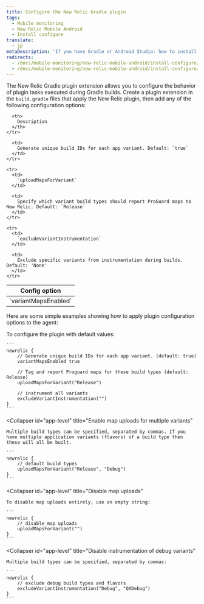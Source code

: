 ```yaml
---
title: Configure the New Relic Gradle plugin
tags:
  - Mobile monitoring
  - New Relic Mobile Android
  - Install configure
translate:
  - jp
metaDescription: 'If you have Gradle or Android Studio: how to install New Relic mobile monitoring.'
redirects:
  - /docs/mobile-monitoring/new-relic-mobile-android/install-configure/configure-agent-gradle-plugin-extension
  - /docs/mobile-monitoring/new-relic-mobile-android/install-configure/configure-new-relic-gradle-plugin-extension
---
```


The New Relic Gradle plugin extension allows you to configure the behavior of plugin tasks executed during Gradle builds. Create a plugin extension in the `build.gradle` files that apply the New Relic plugin, then add any of the following configuration options:

<table>
  <thead>
    <tr>
      <th style={{ width: "220px" }}>
        Config option
      </th>

      <th>
        Description
      </th>
    </tr>
  </thead>

  <tbody>
    <tr>
      <td>
        `variantMapsEnabled`
      </td>

      <td>
        Generate unique build IDs for each app variant. Default: `true`
      </td>
    </tr>

    <tr>
      <td>
        `uploadMapsForVariant`
      </td>

      <td>
        Specify which variant build types should report ProGuard maps to New Relic. Default: `Release`
      </td>
    </tr>

    <tr>
      <td>
        `excludeVariantInstrumentation`
      </td>

      <td>
        Exclude specific variants from instrumentation during builds. Default: 'None'
      </td>
    </tr>
  </tbody>
</table>

Here are some simple examples showing how to apply plugin configuration options to the agent:

<CollapserGroup>
  <Collapser
    id="app-level"
    title="App-level build.gradle example"
  >
    To configure the plugin with default values:

    ```
    newrelic {
        // Generate unique build IDs for each app variant. (default: true)
        variantMapsEnabled true

        // Tag and report Proguard maps for these build types (default: Release)
        uploadMapsForVariant("Release")

        // instrument all variants
        excludeVariantInstrumentation("")
    }
    ```
  </Collapser>

  <Collapser
    id="app-level"
    title="Enable map uploads for multiple variants"
  >
    Multiple build types can be specified, separated by commas. If you have multiple application variants (flavors) of a build type then these will all be built.

    ```
    newrelic {
        // default build types
        uploadMapsForVariant("Release", "Debug")
    }
    ```
  </Collapser>

  <Collapser
    id="app-level"
    title="Disable map uploads"
  >
    To disable map uploads entirely, use an empty string:

    ```
    newrelic {
        // disable map uploads
        uploadMapsForVariant("")
    }
    ```
  </Collapser>

  <Collapser
    id="app-level"
    title="Disable instrumentation of debug variants"
  >
    Multiple build types can be specified, separated by commas:

    ```
    newrelic {
        // exclude debug build types and flavors
        excludeVariantInstrumentation("Debug", "QADebug")
    }
    ```
  </Collapser>
</CollapserGroup>
